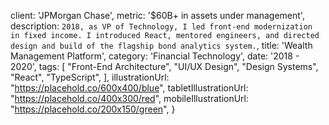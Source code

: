 
  client: 'JPMorgan Chase',
  metric: '$60B+ in assets under management',
  description: `
  2018, as VP of Technology, I led front-end modernization in fixed income. I introduced React, mentored engineers, and directed design and build of the flagship bond analytics system.
  `,
  title: 'Wealth Management Platform',
  category: 'Financial Technology',
  date: '2018 - 2020',
  tags: [
  "Front-End Architecture",
  "UI/UX Design",
  "Design Systems",
  "React",
  "TypeScript",
],
  illustrationUrl: "https://placehold.co/600x400/blue",
  tabletIllustrationUrl: "https://placehold.co/400x300/red",
  mobileIllustrationUrl: "https://placehold.co/200x150/green",
}

<ProjectMetadata
  client={metadata.client}
  metric={metadata.metric}
  category={metadata.category}
  date={metadata.date}
  tags={metadata.tags}
/>

